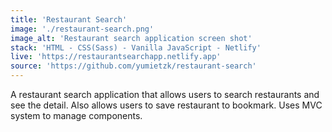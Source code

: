 ```yaml
---
title: 'Restaurant Search'
image: './restaurant-search.png'
image_alt: 'Restaurant search application screen shot'
stack: 'HTML - CSS(Sass) - Vanilla JavaScript - Netlify'
live: 'https://restaurantsearchapp.netlify.app'
source: 'https://github.com/yumietzk/restaurant-search'
---
```


A restaurant search application that allows users to search restaurants and see the detail. Also allows users to save restaurant to bookmark. Uses MVC system to manage components.
